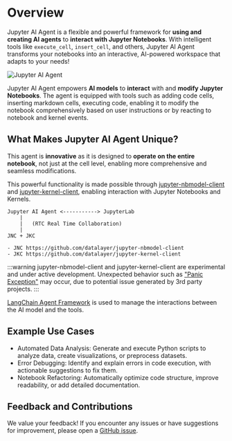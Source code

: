 # Overview

Jupyter AI Agent is a flexible and powerful framework for **using and creating AI agents** to **interact with Jupyter Notebooks**. 
With intelligent tools like `execute_cell`, `insert_cell`, and others, Jupyter AI Agent transforms your notebooks into an interactive, AI-powered workspace that adapts to your needs!


![Jupyter AI Agent](https://assets.datalayer.tech/jupyter-ai-agent/ai-agent-prompt-demo-terminal.gif)

Jupyter AI Agent empowers **AI models** to **interact** with and **modify Jupyter Notebooks**. The agent is equipped with tools such as adding code cells, inserting markdown cells, executing code, enabling it to modify the notebook comprehensively based on user instructions or by reacting to notebook and kernel events.

## What Makes Jupyter AI Agent Unique?

This agent is **innovative** as it is designed to **operate on the entire notebook**, not just at the cell level, enabling more comprehensive and seamless modifications.

This powerful functionality is made possible through [jupyter-nbmodel-client](https://github.com/datalayer/jupyter-nbmodel-client) and [jupyter-kernel-client](https://github.com/datalayer/jupyter-kernel-client), enabling interaction with Jupyter Notebooks and Kernels.

```
Jupyter AI Agent <-----------> JupyterLab
    |
    |   (RTC Real Time Collaboration)
    |
JNC + JKC

- JNC https://github.com/datalayer/jupyter-nbmodel-client
- JKC https://github.com/datalayer/jupyter-kernel-client
```

:::warning
jupyter-nbmodel-client and jupyter-kernel-client are experimental and under active development.
Unexpected behavior such as ["Panic Exception"](https://github.com/datalayer/jupyter-nbmodel-client/issues/12) may occur, due to potential issue generated by 3rd party projects.
:::

[LangChain Agent Framework](https://python.langchain.com/v0.1/docs/modules/agents/how_to/custom_agent/) is used to manage the interactions between the AI model and the tools.


## Example Use Cases

- Automated Data Analysis: Generate and execute Python scripts to analyze data, create visualizations, or preprocess datasets.
- Error Debugging: Identify and explain errors in code execution, with actionable suggestions to fix them.
- Notebook Refactoring: Automatically optimize code structure, improve readability, or add detailed documentation.

## Feedback and Contributions

We value your feedback! If you encounter any issues or have suggestions for improvement, please open a [GitHub issue](https://github.com/datalayer/jupyter-ai-agent/issues).